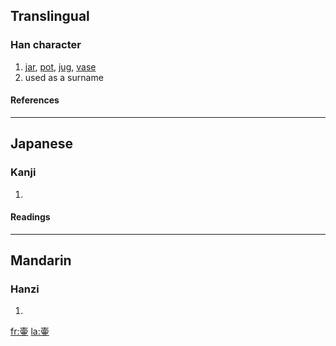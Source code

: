 {{see|壺}}

==Translingual==
===Han character===
{{Han char|rn=33|rad=士|as=08|sn=11|four=|canj=土月中一 (GBLM), X土月中一 (XGBLM)}}
# [[jar]], [[pot]], [[jug]], [[vase]]
# used as a surname
====References====
{{Han ref|kx=0243.080|dkj=05662|dj=0483.170|hdz=10458.080|uh=58F7|ud=22775}}
----
==Japanese==
===Kanji===
{{ja-kanji|grade=|rs=士08}}
# {{defn|Japanese}} 
====Readings====
{{ja-readings|on=[[こ]] (ko)|kun=[[つぼ]] (tsubo)}}
----
==Mandarin==
===Hanzi===
{{cmn-hanzi|pin=[[hú]] (hu2)|wg=hu<sup>2</sup>}}
# {{defn|Mandarin}}

[[fr:壷]]
[[la:壷]]
